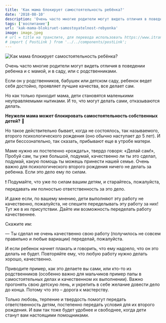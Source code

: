 ```yaml
---
title: 'Как мама блокирует самостоятельность ребёнка?'
date: '2018-08-10'
description: 'Очень часто многие родители могут видеть отличия в поведении ребенка и с мамой, и в саду, или с родственниками. Если он у родственников, бабушек или детском саду, ребенок ведет себя достойно, проявляет лучшие качества, все делает сам.'
tags: ['воспитание']
url: 'kak-mama-blokiruet-samostoyatelnost-rebyonka'
image: image.jpeg
# url = title на транслите, для перевода использовать https://www.itranslit.com/
# import { PostLink } from '../../components/postLink';
---
```


![Как мама блокирует самостоятельность ребёнка?](./image.jpeg)

Очень часто многие родители могут видеть отличия в поведении ребенка и с мамой, и в саду, или с родственниками.

Если он у родственников, бабушек или детском саду, ребенок ведет себя достойно, проявляет лучшие качества, все делает сам.

Но как только приходит мама, дети становятся маленькими неуправляемыми нытиками. И то, что могут делать сами, отказываются делать.

**Неужели мама может блокировать самостоятельность собственных детей?** 🤔

Но такое действительно бывает, когда не состоялось, так называемого, второго психологического рождения (оно обычно наступает до 5 лет). И дети бессознательно, так сказать, прибывают еще в утробе матери.

Маме нужно их постепенно «рождать», твердо говоря: «Делай сам!», Пробуй сам, ты уже большой, подумай, качественно ли ты это сделал, подумай, какую помощь ты можешь принести нашей семье. Очень важно для психологического второго рождения ничего не делать за ребенка. Если это дело ему по силам.

❗ Подумайте, что уже по силам вашим детям, и старайтесь, пожалуйста, передавать им полностью ответственность за это дело.

И даже если, по вашему мнению, дети выполняют эту работу не качественно, пожалуйста, не спешите переделывать эту работу за них! Тут же в их присутствии. Дайте им возможность переделать работу качественнее.

Скажите им:

— Ты сделал не очень качественно свою работу (получилось не совсем правильно и любые вариации) переделай, пожалуйста.

И если ребенок начнет плакать и говорить, что ему надоело, что он это делать не будет. Повторяйте ему, что любую работу нужно делать хорошо, качественно.

Приводите пример, как это делаете вы сами, или кто-то из родственников (особенно важно для мальчиков пример папы в самостоятельных делах и качественном их выполнении). Важно прогонять свою детскую лень, и укрепить в себе желание довести дело до конца. Потому что это – дорога к мастерству.

Только любовь, терпение и твердость помогут передать ответственность детям, постепенно передать условия для их второго рождения. И вам так тоже будет удобнее и свободнее, когда дети станут вам настоящими помощниками.
